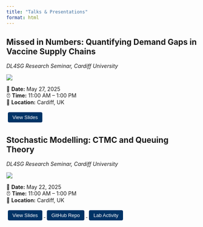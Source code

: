 ```yaml
---
title: "Talks & Presentations"
format: html
---
```


## Missed in Numbers: Quantifying Demand Gaps in Vaccine Supply Chains
*DL4SG Research Seminar, Cardiff University*  

![](slides/euro_presentation/preview.png)

📅 **Date:** May 27, 2025  
⏰ **Time:** 11:00 AM – 1:00 PM  
📍 **Location:** Cardiff, UK  

<p>
  <a href="slides/euro_presentation/euro_slides.html" target="_blank">
    <button style="background-color:#003366; color:white; padding:6px 12px; font-size:13px; margin:4px; border:none; border-radius:4px;">View Slides</button>
  </a>
</p>

## Stochastic Modelling: CTMC and Queuing Theory 
*DL4SG Research Seminar, Cardiff University*  

![](slides/stocastic_modelling/preview.png)

📅 **Date:** May 22, 2025  
⏰ **Time:** 11:00 AM – 1:00 PM  
📍 **Location:** Cardiff, UK  

<p>
  <a href="slides/stocastic_modelling/dl4sg_slides.html" target="_blank">
    <button style="background-color:#003366; color:white; padding:6px 12px; font-size:13px; margin:4px; border:none; border-radius:4px;">View Slides</button>
  </a>
  <a href="https://github.com/udeshisalgado/DL4SG_trainings/tree/main/stocastic_modelling" target="_blank">
    <button style="background-color:#003366; color:white; padding:6px 12px; font-size:13px; margin:4px; border:none; border-radius:4px;">GitHub Repo</button>
  </a>
  <a href="https://github.com/udeshisalgado/DL4SG_trainings/tree/main/stocastic_modelling/lab_r" target="_blank">
    <button style="background-color:#003366; color:white; padding:6px 12px; font-size:13px; margin:4px; border:none; border-radius:4px;">Lab Activity</button>
  </a>
</p>

